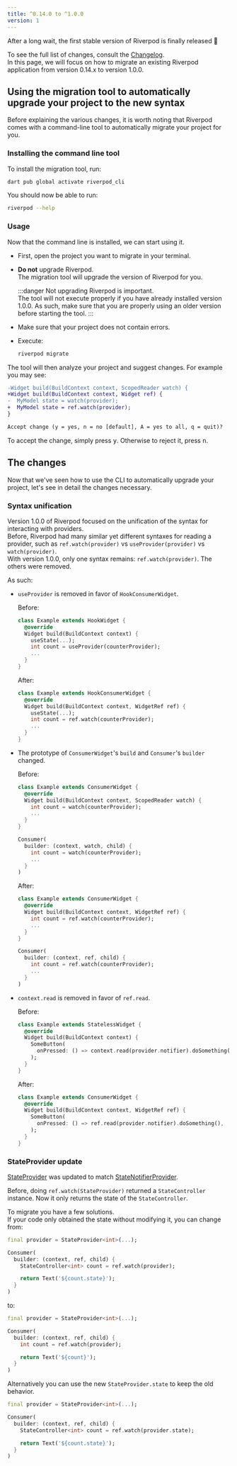 ```yaml
---
title: ^0.14.0 to ^1.0.0
version: 1
---
```




After a long wait, the first stable version of Riverpod is finally released 👏

To see the full list of changes, consult the [Changelog](https://pub.dev/packages/flutter_riverpod/changelog#100).  
In this page, we will focus on how to migrate an existing Riverpod application
from version 0.14.x to version 1.0.0.

## Using the migration tool to automatically upgrade your project to the new syntax

Before explaining the various changes, it is worth noting that Riverpod comes with
a command-line tool to automatically migrate your project for you.

### Installing the command line tool

To install the migration tool, run:

```sh
dart pub global activate riverpod_cli
```

You should now be able to run:

```sh
riverpod --help
```

### Usage

Now that the command line is installed, we can start using it.

- First, open the project you want to migrate in your terminal.
- **Do not** upgrade Riverpod.  
  The migration tool will upgrade the version of Riverpod for you.

  :::danger
  Not upgrading Riverpod is important.  
  The tool will not execute properly if you have already installed version 1.0.0.
  As such, make sure that you are properly using an older version before starting the tool.
  :::

- Make sure that your project does not contain errors.
- Execute:
  ```sh
  riverpod migrate
  ```

The tool will then analyze your project and suggest changes. For example you may see:

```diff
-Widget build(BuildContext context, ScopedReader watch) {
+Widget build(BuildContext context, Widget ref) {
-  MyModel state = watch(provider);
+  MyModel state = ref.watch(provider);
}

Accept change (y = yes, n = no [default], A = yes to all, q = quit)?
```

To accept the change, simply press <kbd>y</kbd>. Otherwise to reject it, press <kbd>n</kbd>.

## The changes

Now that we've seen how to use the CLI to automatically upgrade your project,
let's see in detail the changes necessary.

### Syntax unification

Version 1.0.0 of Riverpod focused on the unification of the syntax for
interacting with providers.  
Before, Riverpod had many similar yet different syntaxes for reading a provider,
such as `ref.watch(provider)` vs `useProvider(provider)` vs `watch(provider)`.  
With version 1.0.0, only one syntax remains: `ref.watch(provider)`. The
others were removed.

As such:

- `useProvider` is removed in favor of `HookConsumerWidget`.

  Before:

  ```dart
  class Example extends HookWidget {
    @override
    Widget build(BuildContext context) {
      useState(...);
      int count = useProvider(counterProvider);
      ...
    }
  }
  ```

  After:

  ```dart
  class Example extends HookConsumerWidget {
    @override
    Widget build(BuildContext context, WidgetRef ref) {
      useState(...);
      int count = ref.watch(counterProvider);
      ...
    }
  }
  ```

- The prototype of `ConsumerWidget`'s `build` and `Consumer`'s `builder` changed.
 
  Before:

  ```dart
  class Example extends ConsumerWidget {
    @override
    Widget build(BuildContext context, ScopedReader watch) {
      int count = watch(counterProvider);
      ...
    }
  }

  Consumer(
    builder: (context, watch, child) {
      int count = watch(counterProvider);
      ...
    }
  )
  ```

  After:

  ```dart
  class Example extends ConsumerWidget {
    @override
    Widget build(BuildContext context, WidgetRef ref) {
      int count = ref.watch(counterProvider);
      ...
    }
  }

  Consumer(
    builder: (context, ref, child) {
      int count = ref.watch(counterProvider);
      ...
    }
  )
  ```

- `context.read` is removed in favor of `ref.read`.

  Before:

  ```dart
  class Example extends StatelessWidget {
    @override
    Widget build(BuildContext context) {
      SomeButton(
        onPressed: () => context.read(provider.notifier).doSomething(),
      );
    }
  }
  ```

  After:

  ```dart
  class Example extends ConsumerWidget {
    @override
    Widget build(BuildContext context, WidgetRef ref) {
      SomeButton(
        onPressed: () => ref.read(provider.notifier).doSomething(),
      );
    }
  }
  ```

### StateProvider update

[StateProvider] was updated to match [StateNotifierProvider].

Before, doing `ref.watch(StateProvider)` returned a `StateController` instance.
Now it only returns the state of the `StateController`.

To migrate you have a few solutions.  
If your code only obtained the state without modifying it, you can change from:

```dart
final provider = StateProvider<int>(...);

Consumer(
  builder: (context, ref, child) {
    StateController<int> count = ref.watch(provider);

    return Text('${count.state}');
  }
)
```

to:

```dart
final provider = StateProvider<int>(...);

Consumer(
  builder: (context, ref, child) {
    int count = ref.watch(provider);

    return Text('${count}');
  }
)
```

Alternatively you can use the new `StateProvider.state` to keep the old behavior.

```dart
final provider = StateProvider<int>(...);

Consumer(
  builder: (context, ref, child) {
    StateController<int> count = ref.watch(provider.state);

    return Text('${count.state}');
  }
)
```

[statenotifierprovider]: https://pub.dev/documentation/hooks_riverpod/3.0.0-dev.17/legacy/StateNotifierProvider-class.html
[stateprovider]: https://pub.dev/documentation/hooks_riverpod/3.0.0-dev.17/legacy/StateProvider-class.html
[statenotifier]: https://pub.dev/documentation/state_notifier/latest/state_notifier/StateNotifier-class.html
